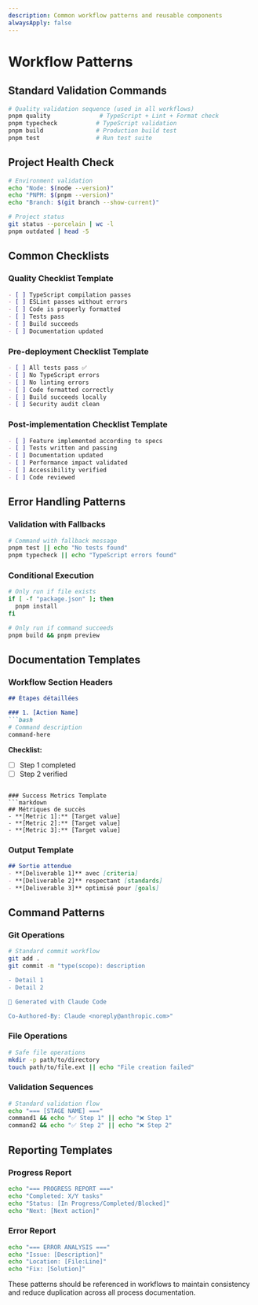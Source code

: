 ```yaml
---
description: Common workflow patterns and reusable components
alwaysApply: false
---
```


# Workflow Patterns

## Standard Validation Commands

```bash
# Quality validation sequence (used in all workflows)
pnpm quality              # TypeScript + Lint + Format check
pnpm typecheck           # TypeScript validation  
pnpm build               # Production build test
pnpm test                # Run test suite
```

## Project Health Check

```bash
# Environment validation
echo "Node: $(node --version)"
echo "PNPM: $(pnpm --version)"
echo "Branch: $(git branch --show-current)"

# Project status
git status --porcelain | wc -l
pnpm outdated | head -5
```

## Common Checklists

### Quality Checklist Template
```markdown
- [ ] TypeScript compilation passes
- [ ] ESLint passes without errors  
- [ ] Code is properly formatted
- [ ] Tests pass
- [ ] Build succeeds
- [ ] Documentation updated
```

### Pre-deployment Checklist Template
```markdown
- [ ] All tests pass ✅
- [ ] No TypeScript errors
- [ ] No linting errors
- [ ] Code formatted correctly
- [ ] Build succeeds locally
- [ ] Security audit clean
```

### Post-implementation Checklist Template  
```markdown
- [ ] Feature implemented according to specs
- [ ] Tests written and passing
- [ ] Documentation updated
- [ ] Performance impact validated
- [ ] Accessibility verified
- [ ] Code reviewed
```

## Error Handling Patterns

### Validation with Fallbacks
```bash
# Command with fallback message
pnpm test || echo "No tests found"
pnpm typecheck || echo "TypeScript errors found"
```

### Conditional Execution
```bash
# Only run if file exists
if [ -f "package.json" ]; then
  pnpm install
fi

# Only run if command succeeds
pnpm build && pnpm preview
```

## Documentation Templates

### Workflow Section Headers
```markdown
## Étapes détaillées

### 1. [Action Name]
```bash
# Command description
command-here
```

**Checklist:**
- [ ] Step 1 completed
- [ ] Step 2 verified
```

### Success Metrics Template
```markdown
## Métriques de succès
- **[Metric 1]:** [Target value]
- **[Metric 2]:** [Target value]
- **[Metric 3]:** [Target value]
```

### Output Template
```markdown
## Sortie attendue
- **[Deliverable 1]** avec [criteria]
- **[Deliverable 2]** respectant [standards]
- **[Deliverable 3]** optimisé pour [goals]
```

## Command Patterns

### Git Operations
```bash
# Standard commit workflow
git add .
git commit -m "type(scope): description

- Detail 1
- Detail 2

🤖 Generated with Claude Code

Co-Authored-By: Claude <noreply@anthropic.com>"
```

### File Operations
```bash
# Safe file operations
mkdir -p path/to/directory
touch path/to/file.ext || echo "File creation failed"
```

### Validation Sequences
```bash
# Standard validation flow
echo "=== [STAGE NAME] ==="
command1 && echo "✅ Step 1" || echo "❌ Step 1"
command2 && echo "✅ Step 2" || echo "❌ Step 2"
```

## Reporting Templates

### Progress Report
```bash
echo "=== PROGRESS REPORT ==="
echo "Completed: X/Y tasks"
echo "Status: [In Progress/Completed/Blocked]"
echo "Next: [Next action]"
```

### Error Report  
```bash
echo "=== ERROR ANALYSIS ==="
echo "Issue: [Description]"
echo "Location: [File:Line]"
echo "Fix: [Solution]"
```

These patterns should be referenced in workflows to maintain consistency and reduce duplication across all process documentation.